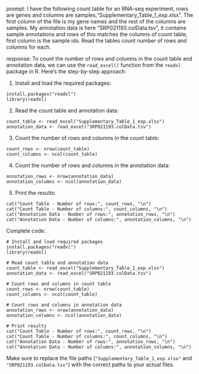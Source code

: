 prompt:
I have the following count table for an RNA-seq experiment, rows are genes and columns are samples,"Supplementary_Table_1_exp.xlsx". The first column of the file is my gene names and the rest of the columns are samples. My annotation data is here "SRP021193.colData.tsv", it contains sample annotations and rows of this matches the columns of count table, first column is the sample ids. Read the tables count number of rows and columns for each.

response:
To count the number of rows and columns in the count table and annotation data, we can use the `read_excel()` function from the `readxl` package in R. Here's the step-by-step approach:

1. Install and load the required packages:
```
install.packages("readxl")
library(readxl)
```

2. Read the count table and annotation data:
```
count_table <- read_excel("Supplementary_Table_1_exp.xlsx")
annotation_data <- read_excel("SRP021193.colData.tsv")
```

3. Count the number of rows and columns in the count table:
```
count_rows <- nrow(count_table)
count_columns <- ncol(count_table)
```

4. Count the number of rows and columns in the annotation data:
```
annotation_rows <- nrow(annotation_data)
annotation_columns <- ncol(annotation_data)
```

5. Print the results:
```
cat("Count Table - Number of rows:", count_rows, "\n")
cat("Count Table - Number of columns:", count_columns, "\n")
cat("Annotation Data - Number of rows:", annotation_rows, "\n")
cat("Annotation Data - Number of columns:", annotation_columns, "\n")
```

Complete code:
```
# Install and load required packages
install.packages("readxl")
library(readxl)

# Read count table and annotation data
count_table <- read_excel("Supplementary_Table_1_exp.xlsx")
annotation_data <- read_excel("SRP021193.colData.tsv")

# Count rows and columns in count table
count_rows <- nrow(count_table)
count_columns <- ncol(count_table)

# Count rows and columns in annotation data
annotation_rows <- nrow(annotation_data)
annotation_columns <- ncol(annotation_data)

# Print results
cat("Count Table - Number of rows:", count_rows, "\n")
cat("Count Table - Number of columns:", count_columns, "\n")
cat("Annotation Data - Number of rows:", annotation_rows, "\n")
cat("Annotation Data - Number of columns:", annotation_columns, "\n")
```

Make sure to replace the file paths (`"Supplementary_Table_1_exp.xlsx"` and `"SRP021193.colData.tsv"`) with the correct paths to your actual files.
